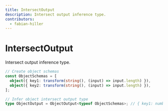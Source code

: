 ```yaml
---
title: IntersectOutput
description: Intersect output inference type.
contributors:
  - fabian-hiller
---
```


# IntersectOutput

Intersect output inference type.

```ts
// Create object schemas
const ObjectSchemas = [
  object({ key1: transform(string(), (input) => input.length) }),
  object({ key2: transform(string(), (input) => input.length) }),
];

// Infer object intersect output type
type ObjectOutput = ObjectOutput<typeof ObjectSchemas>; // { key1: number } & { key2: number }
```
